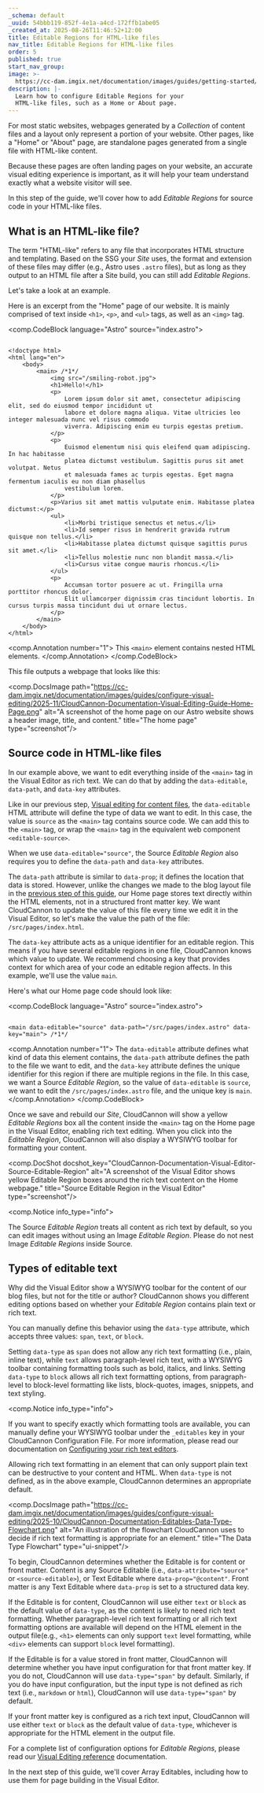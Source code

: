 ```yaml
---
_schema: default
_uuid: 54bbb119-852f-4e1a-a4cd-172ffb1abe05
_created_at: 2025-08-26T11:46:52+12:00
title: Editable Regions for HTML-like files
nav_title: Editable Regions for HTML-like files
order: 5
published: true
start_nav_group:
image: >-
  https://cc-dam.imgix.net/documentation/images/guides/getting-started/guide-thumbnails/CloudCannon-Getting-Started-Thumbnail-Universal.png
description: |-
  Learn how to configure Editable Regions for your 
  HTML-like files, such as a Home or About page.
---
```

For most static websites, webpages generated by a *Collection* of content files and a layout only represent a portion of your website. Other pages, like a "Home" or "About" page, are standalone pages generated from a single file with HTML-like content.

Because these pages are often landing pages on your website, an accurate visual editing experience is important, as it will help your team understand exactly what a website visitor will see.

In this step of the guide, we'll cover how to add *Editable Regions* for source code in your HTML-like files.

## What is an HTML-like file?

The term "HTML-like" refers to any file that incorporates HTML structure and templating. Based on the SSG your *Site* uses, the format and extension of these files may differ (e.g., Astro uses `.astro` files), but as long as they output to an HTML file after a Site build, you can still add *Editable Regions*.

Let's take a look at an example.

Here is an excerpt from the "Home" page of our website. It is mainly comprised of text inside `<h1>`, `<p>`, and `<ul>` tags, as well as an `<img>` tag.

<comp.CodeBlock language="Astro" source="index.astro">
``````````

<!doctype html>
<html lang="en">
	<body>
		<main> /*1*/
            <img src="/smiling-robot.jpg">
			<h1>Hello!</h1>
			<p>
                Lorem ipsum dolor sit amet, consectetur adipiscing elit, sed do eiusmod tempor incididunt ut
                labore et dolore magna aliqua. Vitae ultricies leo integer malesuada nunc vel risus commodo
                viverra. Adipiscing enim eu turpis egestas pretium.
			</p>
			<p>
                Euismod elementum nisi quis eleifend quam adipiscing. In hac habitasse
                platea dictumst vestibulum. Sagittis purus sit amet volutpat. Netus
                et malesuada fames ac turpis egestas. Eget magna fermentum iaculis eu non diam phasellus
                vestibulum lorem.
			</p>
			<p>Varius sit amet mattis vulputate enim. Habitasse platea dictumst:</p>
			<ul>
				<li>Morbi tristique senectus et netus.</li>
				<li>Id semper risus in hendrerit gravida rutrum quisque non tellus.</li>
				<li>Habitasse platea dictumst quisque sagittis purus sit amet.</li>
				<li>Tellus molestie nunc non blandit massa.</li>
				<li>Cursus vitae congue mauris rhoncus.</li>
			</ul>
			<p>
                Accumsan tortor posuere ac ut. Fringilla urna porttitor rhoncus dolor.
                Elit ullamcorper dignissim cras tincidunt lobortis. In cursus turpis massa tincidunt dui ut ornare lectus.
			</p>
		</main>
	</body>
</html>

``````````
<comp.Annotation number="1">
  This `<main>` element contains nested HTML elements.
</comp.Annotation>
</comp.CodeBlock>

This file outputs a webpage that looks like this:

<comp.DocsImage path="https://cc-dam.imgix.net/documentation/images/guides/configure-visual-editing/2025-11/CloudCannon-Documentation-Visual-Editing-Guide-Home-Page.png" alt="A screenshot of the home page on our Astro website shows a header image, title, and content." title="The home page" type="screenshot"/>

## Source code in HTML-like files

In our example above, we want to edit everything inside of the `<main>` tag in the Visual Editor as rich text. We can do that by adding the `data-editable`, `data-path`, and `data-key` attributes.

Like in our previous step, [Visual editing for content files](/documentation/guides/set-up-visual-editing/visual-editing-for-content-files/), the `data-editable` HTML attribute will define the type of data we want to edit. In this case, the value is `source` as the `<main>` tag contains source code. We can add this to the `<main>` tag, or wrap the `<main>` tag in the equivalent web component `<editable-source>`.

When we use `data-editable="source"`, the Source *Editable Region* also requires you to define the `data-path` and `data-key` attributes.

The `data-path` attribute is similar to `data-prop`; it defines the location that data is stored. However, unlike the changes we made to the blog layout file in the [previous step of this guide](/documentation/guides/configure-visual-editing/editing-content-files/), our Home page stores text directly within the HTML elements, not in a structured front matter key. We want CloudCannon to update the value of this file every time we edit it in the Visual Editor, so let's make the value the path of the file: `/src/pages/index.html`.

The `data-key` attribute acts as a unique identifier for an editable region. This means if you have several editable regions in one file, CloudCannon knows which value to update. We recommend choosing a key that provides context for which area of your code an editable region affects. In this example, we'll use the value `main`.

Here's what our Home page code should look like:

<comp.CodeBlock language="Astro" source="index.astro">
``````````

<main data-editable="source" data-path="/src/pages/index.astro" data-key="main"> /*1*/

``````````
<comp.Annotation number="1">
  The `data-editable` attribute defines what kind of data this element contains, the `data-path` attribute defines the path to the file we want to edit, and the `data-key` attribute defines the unique identifier for this region if there are multiple regions in the file. In this case, we want a Source *Editable Region*, so the value of `data-editable` is `source`, we want to edit the `/src/pages/index.astro` file, and the unique key is `main`.
</comp.Annotation>
</comp.CodeBlock>

Once we save and rebuild our *Site*, CloudCannon will show a yellow *Editable Regions* box all the content inside the `<main>` tag on the Home page in the Visual Editor, enabling rich text editing. When you click into the *Editable Region*, CloudCannon will also display a WYSIWYG toolbar for formatting your content.

<comp.DocShot docshot_key="CloudCannon-Documentation-Visual-Editor-Source-Editable-Region" alt="A screenshot of the Visual Editor shows yellow Editable Region boxes around the rich text content on the Home webpage." title="Source Editable Region in the Visual Editor" type="screenshot"/>

<comp.Notice info_type="info">
  <p>The Source <em>Editable Region</em> treats all content as rich text by default, so you can edit images without using an Image <em>Editable Region</em>. Please do not nest Image <em>Editable Regions</em> inside Source.</p>
</comp.Notice>

## Types of editable text

Why did the Visual Editor show a WYSIWYG toolbar for the content of our blog files, but not for the title or author? CloudCannon shows you different editing options based on whether your *Editable Region* contains plain text or rich text.

You can manually define this behavior using the `data-type` attribute, which accepts three values: `span`, `text`, or `block`.

Setting `data-type` as `span` does not allow any rich text formatting (i.e., plain, inline text), while `text` allows paragraph-level rich text, with a WYSIWYG toolbar containing formatting tools such as bold, italics, and links. Setting `data-type` to `block` allows all rich text formatting options, from paragraph-level to block-level formatting like lists, block-quotes, images, snippets, and text styling.

<comp.Notice info_type="info">
  <p>If you want to specify exactly which formatting tools are available, you can manually define your WYSIWYG toolbar under the <code>_editables</code> key in your CloudCannon Configuration File. For more information, please read our documentation on <a href="/documentation/articles/configure-your-rich-text-editors/#editable-regions">Configuring your rich text editors</a>.</p>
</comp.Notice>

Allowing rich text formatting in an element that can only support plain text can be destructive to your content and HTML. When `data-type` is not defined, as in the above example, CloudCannon determines an appropriate default.

<comp.DocsImage path="https://cc-dam.imgix.net/documentation/images/guides/configure-visual-editing/2025-10/CloudCannon-Documentation-Editables-Data-Type-Flowchart.png" alt="An illustration of the flowchart CloudCannon uses to decide if rich text formatting is appropriate for an element." title="The Data Type Flowchart" type="ui-snippet"/>

To begin, CloudCannon determines whether the Editable is for content or front matter. Content is any Source Editable (i.e., `data-attribute="source"` or `<source-editable>`), or Text Editable where `data-prop="@content"`. Front matter is any Text Editable where `data-prop` is set to a structured data key.

If the Editable is for content, CloudCannon will use either `text` or `block` as the default value of `data-type`, as the content is likely to need rich text formatting. Whether paragraph-level rich text formatting or all rich text formatting options are available will depend on the HTML element in the output file(e.g., `<h1>` elements can only support `text` level formatting, while `<div>` elements can support `block` level formatting).

If the Editable is for a value stored in front matter, CloudCannon will determine whether you have input configuration for that front matter key. If you do not, CloudCannon will use `data-type="span"` by default. Similarly, if you do have input configuration, but the input type is not defined as rich text (i.e., `markdown` or `html`), CloudCannon will use `data-type="span"` by default.

If your front matter key is configured as a rich text input, CloudCannon will use either `text` or `block` as the default value of `data-type`, whichever is appropriate for the HTML element in the output file.

For a complete list of configuration options for *Editable Regions*, please read our [Visual Editing reference](/documentation/articles/editables-reference) documentation.

In the next step of this guide, we'll cover Array Editables, including how to use them for page building in the Visual Editor.